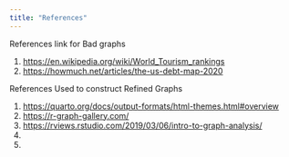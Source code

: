 ---
title: "References"
---

References link for Bad graphs

1.  <https://en.wikipedia.org/wiki/World_Tourism_rankings>
2.  <https://howmuch.net/articles/the-us-debt-map-2020>

References Used to construct Refined Graphs

1.  <https://quarto.org/docs/output-formats/html-themes.html#overview>
2.  <https://r-graph-gallery.com/>
3.  <https://rviews.rstudio.com/2019/03/06/intro-to-graph-analysis/>
4.  
5.  

